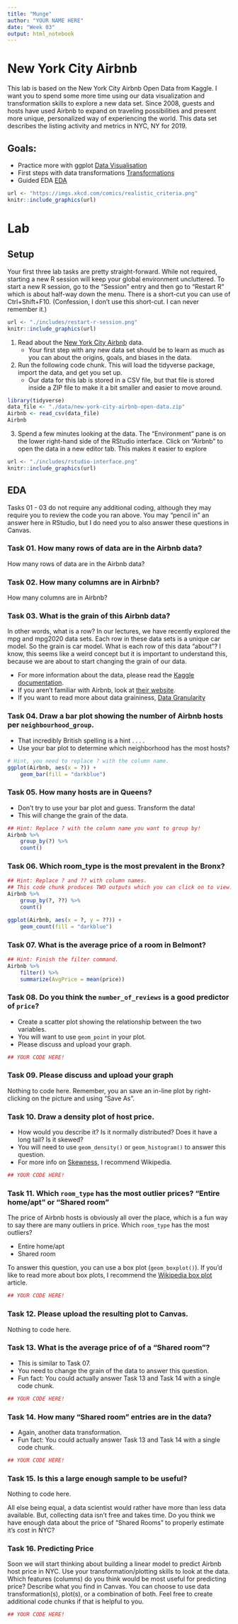 ```yaml
---
title: "Munge"
author: "YOUR NAME HERE"
date: "Week 03"
output: html_notebook
---  
```




# New York City Airbnb

This lab is based on the New York City Airbnb Open Data from Kaggle. I want you to spend some more time using our data visualization and transformation skills to explore a new data set. Since 2008, guests and hosts have used Airbnb to expand on traveling possibilities and present more unique, personalized way of experiencing the world. This data set describes the listing activity and metrics in NYC, NY for 2019.

## Goals:

- Practice more with ggplot [Data Visualisation](https://r4ds.had.co.nz/data-visualisation.html)
- First steps with data transformations [Transformations](https://r4ds.had.co.nz/transform.html)
- Guided EDA [EDA](https://r4ds.had.co.nz/exploratory-data-analysis.html)

```r
url <- "https://imgs.xkcd.com/comics/realistic_criteria.png"
knitr::include_graphics(url)
```

# Lab

## Setup

Your first three lab tasks are pretty straight-forward. While not required, starting a new R session will keep your global environment uncluttered. To start a new R session, go to the "Session" entry and then go to "Restart R" which is about half-way down the menu. There is a short-cut you can use of Ctrl+Shift+F10. (Confession, I don't use this short-cut. I can never remember it.)

```r
url <- "./includes/restart-r-session.png"
knitr::include_graphics(url)
```

1. Read about the [New York City Airbnb](https://www.kaggle.com/dgomonov/new-york-city-airbnb-open-data/data#) data.
    - Your first step with any new data set should be to learn as much as you can about the origins, goals, and biases in the data.
2. Run the following code chunk. This will load the tidyverse package, import the data, and get you set up.
    - Our data for this lab is stored in a CSV file, but that file is stored inside a ZIP file to make it a bit smaller and easier to move around.

```r
library(tidyverse)
data_file <- "./data/new-york-city-airbnb-open-data.zip"
Airbnb <- read_csv(data_file)
Airbnb
```

3. Spend a few minutes looking at the data. The "Environment" pane is on the lower right-hand side of the RStudio interface. Click on "Airbnb" to open the data in a new editor tab. This makes it easier to explore

```r
url <- "./includes/rstudio-interface.png"
knitr::include_graphics(url)
```

## EDA

Tasks 01 - 03 do not require any additional coding, although they may require you to review the code you ran above. You may "pencil in" an answer here in RStudio, but I do need you to also answer these questions in Canvas.

### Task 01. How many rows of data are in the Airbnb data?

How many rows of data are in the Airbnb data?


### Task 02. How many columns are in Airbnb?

How many columns are in Airbnb?

### Task 03. What is the grain of this Airbnb data? 
In other words, what is a row? In our lectures, we have recently explored the mpg and mpg2020 data sets. Each row in these data sets is a unique car model. So the grain is car model. What is each row of this data "about"? I know, this seems like a weird concept but it is important to understand this, because we are about to start changing the grain of our data.

- For more information about the data, please read the [Kaggle  documentation](https://www.kaggle.com/dgomonov/new-york-city-airbnb-open-data/data#).
- If you aren't familiar with Airbnb, look at [their website](https://www.airbnb.com).
- If you want to read more about data graininess, [Data Granularity](https://en.wikipedia.org/wiki/Granularity#Data_granularity)

### Task 04. Draw a bar plot showing the number of Airbnb hosts per `neighbourhood_group`. 

- That incredibly British spelling is a hint . . . . 
- Use your bar plot to determine which neighborhood has the most hosts?

```r
# Hint, you need to replace ? with the column name.
ggplot(Airbnb, aes(x = ?)) +
    geom_bar(fill = "darkblue")
```

### Task 05. How many hosts are in Queens?

- Don't try to use your bar plot and guess. Transform the data!
- This will change the grain of the data.
    
```r
## Hint: Replace ? with the column name you want to group by!
Airbnb %>%
    group_by(?) %>%
    count()
```

### Task 06. Which room_type is the most prevalent in the Bronx?

```r
## Hint: Replace ? and ?? with column names.
## This code chunk produces TWO outputs which you can click on to view.
Airbnb %>%
    group_by(?, ??) %>%
    count()

ggplot(Airbnb, aes(x = ?, y = ??)) +
    geom_count(fill = "darkblue")

```

### Task 07. What is the average price of a room in Belmont?

```r
## Hint: Finish the filter command. 
Airbnb %>%
    filter() %>%
    summarize(AvgPrice = mean(price))
```

### Task 08. Do you think the `number_of_reviews` is a good predictor of `price`?

- Create a scatter plot showing the relationship between the two variables.
- You will want to use `geom_point` in your plot. 
- Please discuss and upload your graph.

```r
## YOUR CODE HERE!

```

### Task 09. Please discuss and upload your graph

Nothing to code here. Remember, you an save an in-line plot by right-clicking on the picture and using "Save As".

### Task 10. Draw a density plot of host price.

- How would you describe it? Is it normally distributed? Does it have a long tail? Is it skewed?
- You will need to use `geom_density()` or `geom_histogram()` to answer this question.
- For more info on [Skewness](https://en.wikipedia.org/wiki/Skewness), I recommend Wikipedia.

```r
## YOUR CODE HERE!

```

### Task 11. Which `room_type` has the most outlier prices? "Entire home/apt" or "Shared room"

The price of Airbnb hosts is obviously all over the place, which is a fun way to say there are many outliers in price. Which `room_type` has the most outliers?

- Entire home/apt
- Shared room

To answer this question, you can use a box plot (`geom_boxplot()`). If you'd like to read more about box plots, I recommend the [Wikipedia box plot](https://en.wikipedia.org/wiki/Box_plot) article.

```r
## YOUR CODE HERE!

```


### Task 12. Please upload the resulting plot to Canvas.

Nothing to code here.

### Task 13. What is the average price of of a "Shared room"?

- This is similar to Task 07.
- You need to change the grain of the data to answer this question.
- Fun fact: You could actually answer Task 13 and Task 14 with a single code chunk.

```r
## YOUR CODE HERE!

```


### Task 14. How many "Shared room" entries are in the data?

- Again, another data transformation.
- Fun fact: You could actually answer Task 13 and Task 14 with a single code chunk.

```r
## YOUR CODE HERE!

```


### Task 15. Is this a large enough sample to be useful?

Nothing to code here.

All else being equal, a data scientist would rather have more than less data available. But, collecting data isn't free and takes time. Do you think we have enough data about the price of "Shared Rooms" to properly estimate it's cost in NYC?

### Task 16. Predicting Price

Soon we will start thinking about building a linear model to predict Airbnb host price in NYC. Use your transformation/plotting skills to look at the data. Which features (columns) do you think would be most useful for predicting price? Describe what you find in Canvas. You can choose to use data transformation(s), plot(s), or a combination of both. Feel free to create additional code chunks if that is helpful to you.

```r
## YOUR CODE HERE!

```

